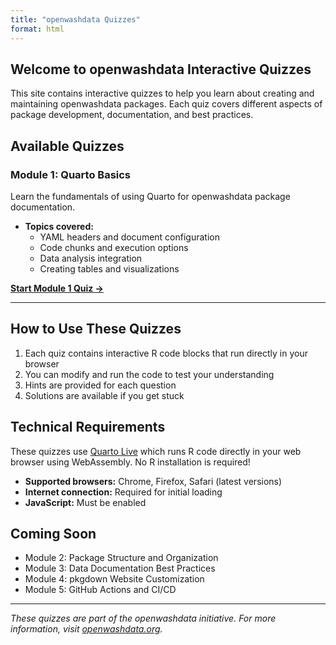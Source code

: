 ```yaml
---
title: "openwashdata Quizzes"
format: html
---
```


## Welcome to openwashdata Interactive Quizzes

This site contains interactive quizzes to help you learn about creating and maintaining openwashdata packages. Each quiz covers different aspects of package development, documentation, and best practices.

## Available Quizzes

### Module 1: Quarto Basics

Learn the fundamentals of using Quarto for openwashdata package documentation.

- **Topics covered:**
  - YAML headers and document configuration
  - Code chunks and execution options
  - Data analysis integration
  - Creating tables and visualizations

[**Start Module 1 Quiz →**](md-01-quiz.html)

---

## How to Use These Quizzes

1. Each quiz contains interactive R code blocks that run directly in your browser
2. You can modify and run the code to test your understanding
3. Hints are provided for each question
4. Solutions are available if you get stuck

## Technical Requirements

These quizzes use [Quarto Live](https://r-wasm.github.io/quarto-live/) which runs R code directly in your web browser using WebAssembly. No R installation is required!

- **Supported browsers:** Chrome, Firefox, Safari (latest versions)
- **Internet connection:** Required for initial loading
- **JavaScript:** Must be enabled

## Coming Soon

- Module 2: Package Structure and Organization
- Module 3: Data Documentation Best Practices
- Module 4: pkgdown Website Customization
- Module 5: GitHub Actions and CI/CD

---

*These quizzes are part of the openwashdata initiative. For more information, visit [openwashdata.org](https://openwashdata.org).*